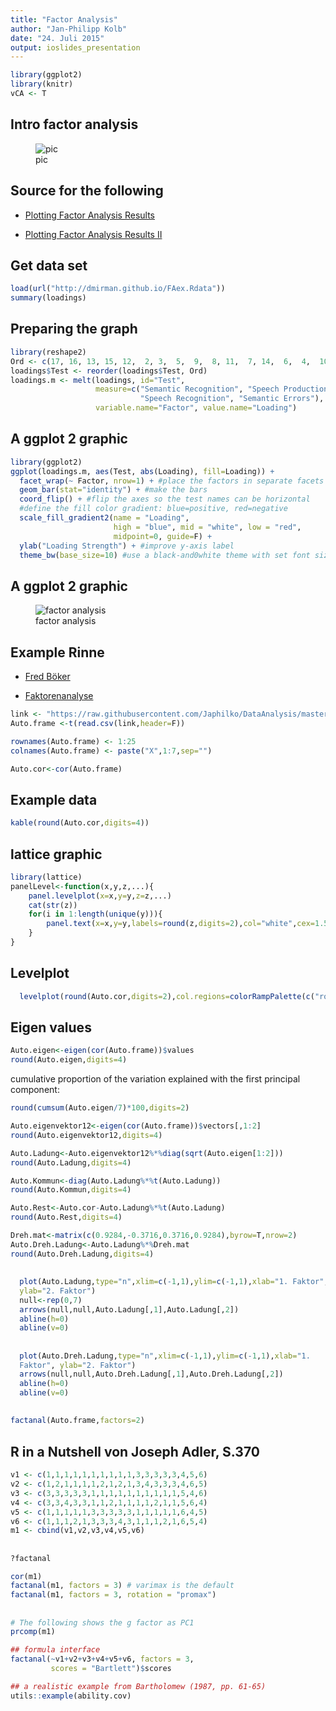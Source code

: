 ```yaml
---
title: "Factor Analysis"
author: "Jan-Philipp Kolb"
date: "24. Juli 2015"
output: ioslides_presentation
---
```


```r
library(ggplot2)
library(knitr)
vCA <- T
```


## Intro factor analysis

![pic](http://www.pflegewiki.de/images/thumb/7/7e/Faktoren_Bsp01.jpg/300px-Faktoren_Bsp01.jpg)


## Source for the following

- [Plotting Factor Analysis Results ](http://mindingthebrain.blogspot.de/2015/04/plotting-factor-analysis-results.html)

- [Plotting Factor Analysis Results II](http://rpubs.com/danmirman/plotting_factor_analysis)


## Get data set

```r
load(url("http://dmirman.github.io/FAex.Rdata"))
summary(loadings)
```


## Preparing the graph

```r
library(reshape2)
Ord <- c(17, 16, 13, 15, 12,  2, 3,  5,  9,  8, 11,  7, 14,  6,  4,  10,  1)
loadings$Test <- reorder(loadings$Test, Ord) 
loadings.m <- melt(loadings, id="Test", 
                   measure=c("Semantic Recognition", "Speech Production", 
                             "Speech Recognition", "Semantic Errors"), 
                   variable.name="Factor", value.name="Loading")
```

## A ggplot 2 graphic
```r
library(ggplot2)
ggplot(loadings.m, aes(Test, abs(Loading), fill=Loading)) + 
  facet_wrap(~ Factor, nrow=1) + #place the factors in separate facets
  geom_bar(stat="identity") + #make the bars
  coord_flip() + #flip the axes so the test names can be horizontal  
  #define the fill color gradient: blue=positive, red=negative
  scale_fill_gradient2(name = "Loading", 
                       high = "blue", mid = "white", low = "red", 
                       midpoint=0, guide=F) +
  ylab("Loading Strength") + #improve y-axis label
  theme_bw(base_size=10) #use a black-and0white theme with set font size
```

## A ggplot 2 graphic

![factor analysis](http://i2.wp.com/3.bp.blogspot.com/-vSVrsYeTRLk/VTRYZF_YKKI/AAAAAAAABJc/Jn3OFn5Aikc/s1600/fig1.png?zoom=1.5&resize=456%2C326)


## Example Rinne

- [Fred Böker](http://www.statoek.wiso.uni-goettingen.de/veranstaltungen/Multivariate/Daten/mvsec1.pdf)

- [Faktorenanalyse](http://www.google.de/url?sa=t&rct=j&q=&esrc=s&source=web&cd=1&ved=0CCIQFjAAahUKEwiysr7cn_PGAhWEhywKHYpxB0s&url=http%3A%2F%2Fwww.uni-goettingen.de%2Fde%2Fdocument%2Fdownload%2F4855fa4c29db1eb8a5a4b82f8ae89ce2.pdf%2Fmvsec5.pdf&ei=p-mxVfLCPISPsgGK453YBA&usg=AFQjCNEY7GYbiFuGG5iH0akKPFyjsFhyrQ&bvm=bv.98476267,d.bGg&cad=rja)


```r
link <- "https://raw.githubusercontent.com/Japhilko/DataAnalysis/master/data/RinneBSP.csv"
Auto.frame <-t(read.csv(link,header=F))

rownames(Auto.frame) <- 1:25
colnames(Auto.frame) <- paste("X",1:7,sep="")

Auto.cor<-cor(Auto.frame)
```

## Example data 

```r
kable(round(Auto.cor,digits=4))
```


## lattice graphic

```r
library(lattice)
panelLevel<-function(x,y,z,...){
    panel.levelplot(x=x,y=y,z=z,...)
    cat(str(z))
    for(i in 1:length(unique(y))){
        panel.text(x=x,y=y,labels=round(z,digits=2),col="white",cex=1.5)
    }
}
```


## Levelplot

```r
  levelplot(round(Auto.cor,digits=2),col.regions=colorRampPalette(c("royalblue","yellow","orange", "chocolate1")),xlab="",ylab="",panel=panelLevel,cex=2)
```

## Eigen values

```r
Auto.eigen<-eigen(cor(Auto.frame))$values
round(Auto.eigen,digits=4)
```

cumulative proportion of the variation explained with the first principal component:

```r
round(cumsum(Auto.eigen/7)*100,digits=2)
```


```r
Auto.eigenvektor12<-eigen(cor(Auto.frame))$vectors[,1:2]
round(Auto.eigenvektor12,digits=4)

Auto.Ladung<-Auto.eigenvektor12%*%diag(sqrt(Auto.eigen[1:2]))
round(Auto.Ladung,digits=4)

Auto.Kommun<-diag(Auto.Ladung%*%t(Auto.Ladung))
round(Auto.Kommun,digits=4)

Auto.Rest<-Auto.cor-Auto.Ladung%*%t(Auto.Ladung)
round(Auto.Rest,digits=4)

Dreh.mat<-matrix(c(0.9284,-0.3716,0.3716,0.9284),byrow=T,nrow=2)
Auto.Dreh.Ladung<-Auto.Ladung%*%Dreh.mat
round(Auto.Dreh.Ladung,digits=4)
```

## 

```r
  plot(Auto.Ladung,type="n",xlim=c(-1,1),ylim=c(-1,1),xlab="1. Faktor",
  ylab="2. Faktor")
  null<-rep(0,7)
  arrows(null,null,Auto.Ladung[,1],Auto.Ladung[,2])
  abline(h=0)
  abline(v=0)
```


## 

```r
  plot(Auto.Dreh.Ladung,type="n",xlim=c(-1,1),ylim=c(-1,1),xlab="1.
  Faktor", ylab="2. Faktor")
  arrows(null,null,Auto.Dreh.Ladung[,1],Auto.Dreh.Ladung[,2])
  abline(h=0)
  abline(v=0)
```

##

```r
factanal(Auto.frame,factors=2)
```

## R in a Nutshell  von Joseph Adler, S.370

```r
v1 <- c(1,1,1,1,1,1,1,1,1,1,3,3,3,3,3,4,5,6)
v2 <- c(1,2,1,1,1,1,2,1,2,1,3,4,3,3,3,4,6,5)
v3 <- c(3,3,3,3,3,1,1,1,1,1,1,1,1,1,1,5,4,6)
v4 <- c(3,3,4,3,3,1,1,2,1,1,1,1,2,1,1,5,6,4)
v5 <- c(1,1,1,1,1,3,3,3,3,3,1,1,1,1,1,6,4,5)
v6 <- c(1,1,1,2,1,3,3,3,4,3,1,1,1,2,1,6,5,4)
m1 <- cbind(v1,v2,v3,v4,v5,v6)
```

## 

```r
?factanal

cor(m1)
factanal(m1, factors = 3) # varimax is the default
factanal(m1, factors = 3, rotation = "promax")
```


## 

```r
# The following shows the g factor as PC1
prcomp(m1)

## formula interface
factanal(~v1+v2+v3+v4+v5+v6, factors = 3,
         scores = "Bartlett")$scores

## a realistic example from Bartholomew (1987, pp. 61-65)
utils::example(ability.cov)
```

